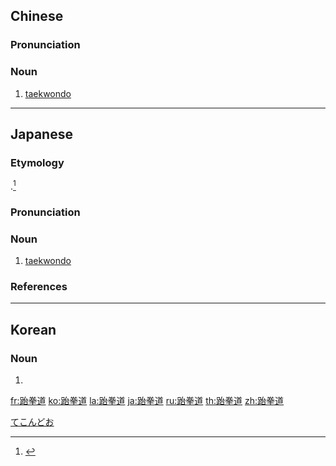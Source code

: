 ==Chinese==
{{zh-forms|type=21}}
{{wikipedia|lang=zh}}

===Pronunciation===
{{zh-pron
|m=táiquándào
|c=toi4 kyun4 dou6
|mn=thái-kûn-tō
|cat=n
}}

===Noun===
{{zh-noun}}

# [[taekwondo]]

{{zh-cat|Martial arts}}

----

==Japanese==
{{wikipedia|lang=ja}}
{{ja-kanjitab|sort=テコンドー|yomi=irr}}

===Etymology===
{{borrowing|sort=てこんどお|ja|ko|태권도}}.<ref name="DJR">{{R:Daijirin}}</ref>

===Pronunciation===
{{ja-pron|yomi=irr|テコンドー|acc=2|acc_ref=DJR,NHK}}

===Noun===
{{ja-noun|テコンドー|たいけんどう}}

# [[taekwondo]]

===References===
<references/>

[[Category:ja:Martial arts|てこんどお]]

----

==Korean==
{{ko-hanjatab}}

===Noun===
{{ko-noun|rv=taegwondo|hangeul=태권도}}

# {{hanja form of|태권도|[[taekwondo]]}}

[[fr:跆拳道]]
[[ko:跆拳道]]
[[la:跆拳道]]
[[ja:跆拳道]]
[[ru:跆拳道]]
[[th:跆拳道]]
[[zh:跆拳道]]